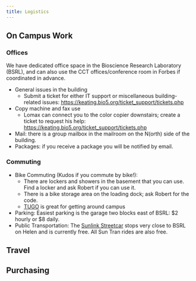 ```yaml
---
title: Logistics
---
```


## On Campus Work

### Offices

We have dedicated office space in the Bioscience Research Laboratory (BSRL), and can also use the CCT offices/conference room in Forbes if coordinated in advance.

-   General issues in the building
    -   Submit a ticket for either IT support or miscellaneous building-related issues: <https://keating.bio5.org/ticket_support/tickets.php>
-   Copy machine and fax use
    -   Lomax can connect you to the color copier downstairs; create a ticket to request his help: <https://keating.bio5.org/ticket_support/tickets.php>
-   Mail: there is a group mailbox in the mailroom on the N(orth) side of the building.
-   Packages: if you receive a package you will be notified by email.

### Commuting

-   Bike Commuting (Kudos if you commute by bike!):
    -   There are lockers and showers in the basement that you can use. Find a locker and ask Robert if you can use it.
    -   There is a bike storage area on the loading dock; ask Robert for the code.
    -   [TUGO](https://tugobikeshare.com/) is great for getting around campus
-   Parking: Easiest parking is the garage two blocks east of BSRL: \$2 hourly or \$8 daily.
-   Public Transportation: The [Sunlink Streetcar](https://www.suntran.com/routes-services/sunlink/) stops very close to BSRL on Helen and is currently free. All Sun Tran rides are also free.

## Travel

## Purchasing
